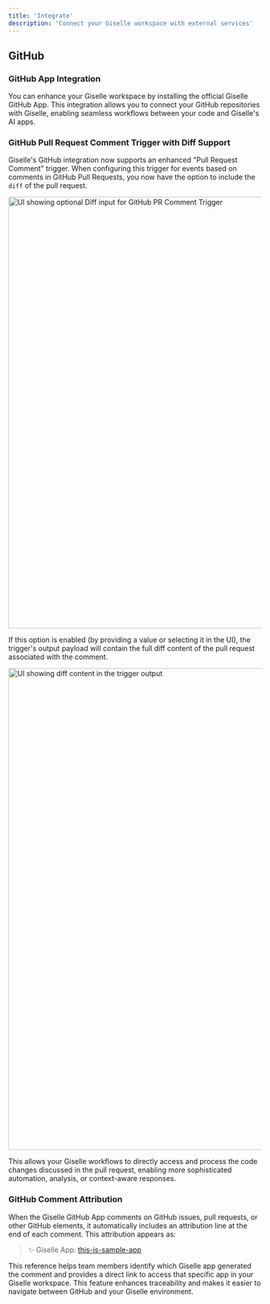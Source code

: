 ```yaml
---
title: 'Integrate'
description: 'Connect your Giselle workspace with external services'
---
```


## GitHub

### GitHub App Integration

You can enhance your Giselle workspace by installing the official Giselle GitHub App. This integration allows you to connect your GitHub repositories with Giselle, enabling seamless workflows between your code and Giselle's AI apps.

### GitHub Pull Request Comment Trigger with Diff Support

Giselle's GitHub integration now supports an enhanced "Pull Request Comment" trigger. When configuring this trigger for events based on comments in GitHub Pull Requests, you now have the option to include the `diff` of the pull request.

<img width="859" alt="UI showing optional Diff input for GitHub PR Comment Trigger" src="https://github.com/user-attachments/assets/4c805bdb-f899-4c6c-a806-016beeb78bee" />

If this option is enabled (by providing a value or selecting it in the UI), the trigger's output payload will contain the full diff content of the pull request associated with the comment.

<img width="959" alt="UI showing diff content in the trigger output" src="https://github.com/user-attachments/assets/34593804-5249-4a27-8162-4250117c8ded" />

This allows your Giselle workflows to directly access and process the code changes discussed in the pull request, enabling more sophisticated automation, analysis, or context-aware responses.

### GitHub Comment Attribution

When the Giselle GitHub App comments on GitHub issues, pull requests, or other GitHub elements, it automatically includes an attribution line at the end of each comment. This attribution appears as:

> ✨ Giselle App: [this-is-sample-app](https://example.com/giselle-sample-app-url)

This reference helps team members identify which Giselle app generated the comment and provides a direct link to access that specific app in your Giselle workspace. This feature enhances traceability and makes it easier to navigate between GitHub and your Giselle environment.
